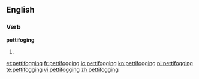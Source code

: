 ==English==

===Verb===
'''pettifoging'''

# {{present participle of|[[pettifog]]}}

[[et:pettifogging]]
[[fr:pettifogging]]
[[io:pettifogging]]
[[kn:pettifogging]]
[[pl:pettifogging]]
[[te:pettifogging]]
[[vi:pettifogging]]
[[zh:pettifogging]]